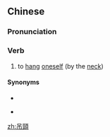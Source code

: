 {{also|吊颈}}
==Chinese==
{{zh-forms|s=吊颈}}

===Pronunciation===
{{zh-pron
|m=diàojǐng
|c=diu3 geng2
|h=pfs=tiau-kiáng
|cat=v
}}

===Verb===
{{zh-verb}}

# to [[hang]] [[oneself]] (by the [[neck]])

====Synonyms====
* {{zh-l|上吊}}
* {{q|Min Nan}} {{zh-l|吊頷}}

[[zh:吊頸]]